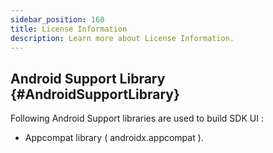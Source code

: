 ```yaml
---
sidebar_position: 160
title: License Information
description: Learn more about License Information.
---
```


## Android Support Library {#AndroidSupportLibrary}

Following Android Support libraries are used to build SDK UI :

- Appcompat library ( androidx.appcompat ).
